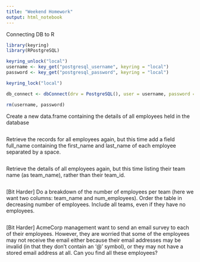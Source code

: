 ```yaml
---
title: "Weekend Homework"
output: html_notebook
---
```


Connecting DB to R

```r
library(keyring)
library(RPostgreSQL)

keyring_unlock("local")
username <- key_get("postgresql_username", keyring = "local")
password <- key_get("postgresql_password", keyring = "local")

keyring_lock("local")

db_connect <- dbConnect(drv = PostgreSQL(), user = username, password = password, dbname = "acme_employees", host = "localhost")

rm(username, password)
```

Create a new data.frame containing the details of all employees held in the database

```r

```

Retrieve the records for all employees again, but this time add a field full_name containing the first_name and last_name of each employee separated by a space.

```r

```

Retrieve the details of all employees again, but this time listing their team name (as team_name), rather than their team_id.

```r

```


[Bit Harder] Do a breakdown of the number of employees per team (here we want two columns: team_name and num_employees). Order the table in decreasing number of employees. Include all teams, even if they have no employees.

```r

```


[Bit Harder] AcmeCorp management want to send an email survey to each of their employees. However, they are worried that some of the employees may not receive the email either because their email addresses may be invalid (in that they don’t contain an ‘@’ symbol), or they may not have a stored email address at all. Can you find all these employees?

